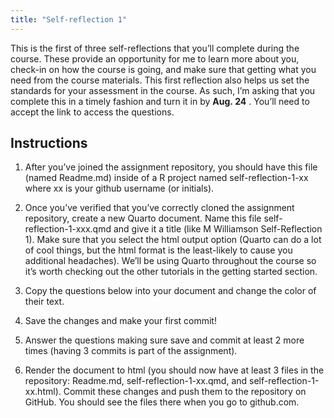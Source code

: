 ```yaml
---
title: "Self-reflection 1"
---
```


This is the first of three self-reflections that you'll complete during the course. These provide an opportunity for me to learn more about you, check-in on how the course is going, and make sure that getting what you need from the course materials. This first reflection also helps us set the standards for your assessment in the course. As such, I'm asking that you complete this in a timely fashion and turn it in by **Aug. 24** <!-- to update -->. You'll need to accept the link to access the questions. 

## Instructions

1. After you've joined the assignment repository, you should have this file (named Readme.md) inside of a R project named self-reflection-1-xx where xx is your github username (or initials).

2. Once you've verified that you've correctly cloned the assignment repository, create a new Quarto document. Name this file self-reflection-1-xxx.qmd and give it a title (like M Williamson Self-Reflection 1). Make sure that you select the html output option (Quarto can do a lot of cool things, but the html format is the least-likely to cause you additional headaches). We'll be using Quarto throughout the course so it's worth checking out the other tutorials in the getting started section.

3. Copy the questions below into your document and change the color of their text.

4. Save the changes and make your first commit!

5. Answer the questions making sure save and commit at least 2 more times (having 3 commits is part of the assignment).

6. Render the document to html (you should now have at least 3 files in the repository: Readme.md, self-reflection-1-xx.qmd, and self-reflection-1-xx.html). Commit these changes and push them to the repository on GitHub. You should see the files there when you go to github.com.